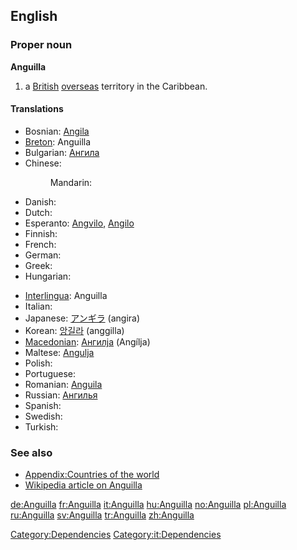 {{also|anguilla}}
==English==

===Proper noun===
'''Anguilla'''

# a [[British]] [[overseas]] territory in the Caribbean.

====Translations====
{{trans-top|British overseas territory in the Caribbean}}
* Bosnian: [[Angila]] {{f}}
* [[Breton]]: Anguilla
* Bulgarian: [[Ангила]]
* Chinese:
*: Mandarin: {{t-|cmn|安圭拉|tr=Anguīlā|sc=Hani}}
* Danish: {{t-|da|Anguilla}}
* Dutch: {{t-|nl|Anguilla}}
* Esperanto: [[Angvilo]], [[Angilo]]
* Finnish: {{t-|fi|Anguilla}}
* French: {{t+|fr|Anguilla}}
* German: {{t+|de|Anguilla}}
* Greek: {{t+|el|Ανγκουίλα}}
* Hungarian: {{t+|hu|Anguilla}}
{{trans-mid}}
* [[Interlingua]]: Anguilla
* Italian: {{t+|it|Anguilla}}
* Japanese: [[アンギラ]] (angira)
* Korean: [[앙길라]] (anggilla)
* [[Macedonian]]: [[Ангилја]] (Angílja) {{f}}
* Maltese: [[Angulja]]
* Polish: {{t+|pl|Anguilla}}
* Portuguese: {{t+|pt|Anguila}}
* Romanian: [[Anguila]] {{f}}
* Russian: [[Ангилья]]
* Spanish: {{t+|es|Anguila}}
* Swedish: {{t+|sv|Anguilla}}
* Turkish: {{t+|tr|Anguilla}}
{{trans-bottom}}

===See also===

* [[Appendix:Countries of the world]]
* [[w:Anguilla|Wikipedia article on Anguilla]]

[[Category:Dependencies]]
[[Category:it:Dependencies]]

[[de:Anguilla]]
[[fr:Anguilla]]
[[it:Anguilla]]
[[hu:Anguilla]]
[[no:Anguilla]]
[[pl:Anguilla]]
[[ru:Anguilla]]
[[sv:Anguilla]]
[[tr:Anguilla]]
[[zh:Anguilla]]
